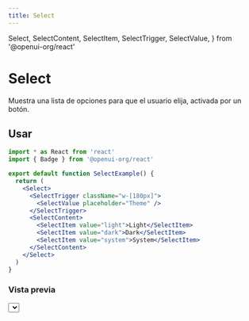 ```yaml
---
title: Select
---
```


  Select,
  SelectContent,
  SelectItem,
  SelectTrigger,
  SelectValue,
} from '@openui-org/react'

# Select

Muestra una lista de opciones para que el usuario elija, activada por un botón.

## Usar

```jsx
import * as React from 'react'
import { Badge } from '@openui-org/react'

export default function SelectExample() {
  return (
    <Select>
      <SelectTrigger className="w-[180px]">
        <SelectValue placeholder="Theme" />
      </SelectTrigger>
      <SelectContent>
        <SelectItem value="light">Light</SelectItem>
        <SelectItem value="dark">Dark</SelectItem>
        <SelectItem value="system">System</SelectItem>
      </SelectContent>
    </Select>
  )
}
```

### Vista previa

<Preview>
  <Select>
    <SelectTrigger className="w-[180px]">
      <SelectValue placeholder="Theme" />
    </SelectTrigger>
    <SelectContent>
      <SelectItem value="light">Light</SelectItem>
      <SelectItem value="dark">Dark</SelectItem>
      <SelectItem value="system">System</SelectItem>
    </SelectContent>
  </Select>
</Preview>
